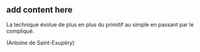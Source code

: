 ## add content here

La technique évolue de plus en plus du primitif au simple en passant par le compliqué.

(Antoine de Saint-Exupéry)